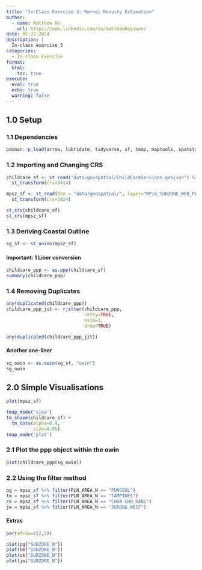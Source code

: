 ```yaml
---
title: "In-Class Exercise 3: Kernel Density Estimation"
author:
  - name: Matthew Ho
    url: https://www.linkedin.com/in/matthewhoyiwen/
date: 01-22-2024
description: |
  In-class exercise 3 
categories:
  - In-class Exercise
format:
  html:
    toc: true
execute: 
  eval: true
  echo: true
  warning: false
---
```


## 1.0 Setup

### 1.1 Dependencies
```r
pacman::p_load(arrow, lubridate, tidyverse, sf, tmap, maptools, spatstat)
```

### 1.2 Importing and Changing CRS
```r
childcare_sf <- st_read("data/geospatial/ChildCareServices.geojson") %>% 
  st_transform(crs=3414)

mpsz_sf <- st_read(dsn = "data/geospatial/", layer="MP14_SUBZONE_WEB_PL") %>%
  st_transform(crs=3414)

st_crs(childcare_sf)
st_crs(mpsz_sf)
```

### 1.3 Deriving Coastal Outline
```r
sg_sf <- st_union(mpsz_sf)
```

#### Important: 1 Liner conversion
```r
childcare_ppp <- as.ppp(childcare_sf)
summary(childcare_ppp)
```

### 1.4 Removing Duplicates
```r
any(duplicated(childcare_ppp))
childcare_ppp_jit <- rjitter(childcare_ppp, 
                             retry=TRUE, 
                             nsim=1, 
                             drop=TRUE)

any(duplicated(childcare_ppp_jit))
```

#### Another one-liner
```r
sg_owin <- as.owin(sg_sf, "owin")
sg_owin
```

## 2.0 Simple Visualisations

```r
plot(mpsz_sf)
```

```r
tmap_mode('view')
tm_shape(childcare_sf) +
  tm_dots(alpha=0.4, 
          size=0.05)
tmap_mode('plot')
```

### 2.1 Plot the ppp object within the owin
```r
plot(childcare_ppp[sg_owin])
```

### 2.2 Using the filter method
```r
pg = mpsz_sf %>% filter(PLN_AREA_N == "PUNGGOL")
tm = mpsz_sf %>% filter(PLN_AREA_N == "TAMPINES")
ck = mpsz_sf %>% filter(PLN_AREA_N == "CHOA CHU KANG")
jw = mpsz_sf %>% filter(PLN_AREA_N == "JURONG WEST")
```

#### Extras
```r
par(mfrow=c(2,2))

plot(pg["SUBZONE_N"])
plot(tm["SUBZONE_N"])
plot(ck["SUBZONE_N"])
plot(jw["SUBZONE_N"])

```




